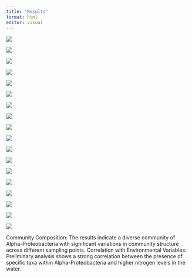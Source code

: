 ```yaml
---
title: "Results"
format: html
editor: visual
---
```


![](images/Screen Shot 2024-05-15 at 11.06.36 AM.png)

![](images/Screen Shot 2024-05-15 at 11.07.23 AM.png)

![](images/Screen Shot 2024-05-15 at 11.12.30 AM.png)

![](images/Screen Shot 2024-05-15 at 11.13.32 AM.png)

![](images/Screen Shot 2024-05-15 at 11.14.07 AM.png)

![](images/Screen Shot 2024-05-15 at 11.15.23 AM.png)

![](images/Screen Shot 2024-05-15 at 11.15.57 AM.png)

![](images/Screen Shot 2024-05-15 at 11.17.33 AM.png)

![](images/Screen Shot 2024-05-15 at 11.18.51 AM.png)

![](images/Screen Shot 2024-05-15 at 11.19.28 AM.png)

![](images/Screen Shot 2024-05-15 at 11.20.03 AM.png)

![](images/Screen Shot 2024-05-15 at 11.20.40 AM.png)

![](images/Screen Shot 2024-05-15 at 11.21.23 AM.png)

![](images/Screen Shot 2024-05-15 at 11.21.56 AM.png)

![](images/Screen Shot 2024-05-15 at 11.22.33 AM.png)

![](images/Screen Shot 2024-05-15 at 11.23.04 AM.png)

![](images/Screen Shot 2024-05-15 at 11.23.42 AM.png)

![](images/Screen Shot 2024-05-15 at 11.24.11 AM.png)

Community Composition: The results indicate a diverse community of Alpha-Proteobacteria with significant variations in community structure across different sampling points. Correlation with Environmental Variables: Preliminary analysis shows a strong correlation between the presence of specific taxa within Alpha-Proteobacteria and higher nitrogen levels in the water.
